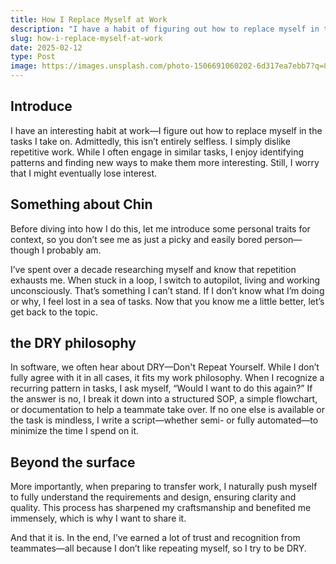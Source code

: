 ```yaml
---
title: How I Replace Myself at Work
description: "I have a habit of figuring out how to replace myself in tasks—not out of pure generosity, but because I hate repetition."
slug: how-i-replace-myself-at-work
date: 2025-02-12
type: Post
image: https://images.unsplash.com/photo-1506691060202-6d317ea7ebb7?q=80&w=2070&auto=format&fit=crop&ixlib=rb-4.0.3&ixid=M3wxMjA3fDB8MHxwaG90by1wYWdlfHx8fGVufDB8fHx8fA%3D%3D
---
```


## Introduce
I have an interesting habit at work—I figure out how to replace myself in the tasks I take on. Admittedly, this isn’t entirely selfless. I simply dislike repetitive work. While I often engage in similar tasks, I enjoy identifying patterns and finding new ways to make them more interesting. Still, I worry that I might eventually lose interest.

## Something about Chin
Before diving into how I do this, let me introduce some personal traits for context, so you don’t see me as just a picky and easily bored person—though I probably am.

I’ve spent over a decade researching myself and know that repetition exhausts me. When stuck in a loop, I switch to autopilot, living and working unconsciously. That’s something I can’t stand. If I don’t know what I’m doing or why, I feel lost in a sea of tasks. Now that you know me a little better, let’s get back to the topic.

## the DRY philosophy
In software, we often hear about DRY—Don't Repeat Yourself. While I don’t fully agree with it in all cases, it fits my work philosophy. When I recognize a recurring pattern in tasks, I ask myself, “Would I want to do this again?” If the answer is no, I break it down into a structured SOP, a simple flowchart, or documentation to help a teammate take over. If no one else is available or the task is mindless, I write a script—whether semi- or fully automated—to minimize the time I spend on it.

## Beyond the surface
More importantly, when preparing to transfer work, I naturally push myself to fully understand the requirements and design, ensuring clarity and quality. This process has sharpened my craftsmanship and benefited me immensely, which is why I want to share it.

And that it is.
In the end, I’ve earned a lot of trust and recognition from teammates—all because I don’t like repeating myself, so I try to be DRY.
